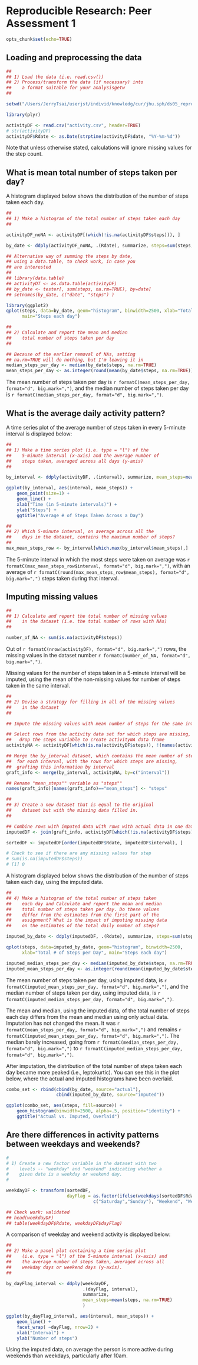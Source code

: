 # Reproducible Research: Peer Assessment 1

```r
opts_chunk$set(echo=TRUE)
```

## Loading and preprocessing the data

```r
##
## 1) Load the data (i.e. read.csv())
## 2) Process/transform the data (if necessary) into 
##    a format suitable for your analysisgetw
##

setwd("/Users/JerryTsai/userjst/individ/knowledg/cur/jhu.sph/ds05_reproducible/projects/project01/RepData_PeerAssessment1")

library(plyr)

activityDF <- read.csv("activity.csv", header=TRUE)
# str(activityDF)
activityDF$Rdate <- as.Date(strptime(activityDF$date, "%Y-%m-%d"))
```

Note that unless otherwise stated, calculations will ignore missing values for the step count.


## What is mean total number of steps taken per day?

A histogram displayed below shows the distribution of the number of steps taken each day.

```r
##
## 1) Make a histogram of the total number of steps taken each day
##

activityDF_noNA <- activityDF[(which(!is.na(activityDF$steps))), ]

by_date <- ddply(activityDF_noNA, .(Rdate), summarize, steps=sum(steps, na.rm=TRUE))

## Alternative way of summing the steps by date,
## using a data.table, to check work, in case you 
## are interested
##
## library(data.table)
## activityDT <- as.data.table(activityDF)
## by_date <- tester[, sum(steps, na.rm=TRUE), by=date]
## setnames(by_date, c("date", "steps") )

library(ggplot2)
qplot(steps, data=by_date, geom="histogram", binwidth=2500, xlab="Total # of Steps per Day", 
      main="Steps each day")
```

```r
##
## 2) Calculate and report the mean and median 
##    total number of steps taken per day
##

## Because of the earlier removal of NAs, setting
## na.rm=TRUE will do nothing, but I'm leaving it in
median_steps_per_day <- median(by_date$steps, na.rm=TRUE)
mean_steps_per_day <- as.integer(round(mean(by_date$steps, na.rm=TRUE)))
```

The mean number of steps taken per day is `r formatC(mean_steps_per_day, format="d", big.mark=",")`, and the median number of steps taken per day is `r formatC(median_steps_per_day, format="d", big.mark=",")`.  
  

## What is the average daily activity pattern?

A time series plot of the average number of steps taken in every 5-minute interval is displayed below:

```r
##
## 1) Make a time series plot (i.e. type = "l") of the 
##    5-minute interval (x-axis) and the average number of 
##    steps taken, averaged across all days (y-axis)
##

by_interval <- ddply(activityDF, .(interval), summarize, mean_steps=mean(steps, na.rm=TRUE))

ggplot(by_interval, aes(interval, mean_steps)) + 
    geom_point(size=1) + 
    geom_line() + 
    xlab("Time (in 5-minute intervals)") + 
    ylab("Steps") + 
    ggtitle("Average # of Steps Taken Across a Day")
```

```r
##
## 2) Which 5-minute interval, on average across all the 
##    days in the dataset, contains the maximum number of steps?
##
max_mean_steps_row <- by_interval[which.max(by_interval$mean_steps),]
```

The 5-minute interval in which the most steps were taken on average was `r formatC(max_mean_steps_row$interval, format="d", big.mark=",")`, with an average of `r formatC(round(max_mean_steps_row$mean_steps), format="d", big.mark=",")` steps taken during that interval.  


## Imputing missing values

```r
##
## 1) Calculate and report the total number of missing values 
##    in the dataset (i.e. the total number of rows with NAs)
##

number_of_NA <- sum(is.na(activityDF$steps))
```

Out of `r formatC(nrow(activityDF), format="d", big.mark=",")` rows, the missing values in the dataset number `r formatC(number_of_NA, format="d", big.mark=",")`.

Missing values for the number of steps taken in a 5-minute interval will be imputed, using the mean of the non-missing values for number of steps taken in the same interval.

```r
##
## 2) Devise a strategy for filling in all of the missing values 
##    in the dataset
##

## Impute the missing values with mean number of steps for the same interval

## Select rows from the activity data set for which steps are missing, and
##   drop the steps variable to create activityNA data frame
activityNA <- activityDF[which(is.na(activityDF$steps)), !(names(activityDF) %in% c("steps"))]

## Merge the by_interval dataset, which contains the mean number of steps
##  for each interval, with the rows for which steps are missing, 
##  grafting this information by interval
graft_info <- merge(by_interval, activityNA, by=c("interval"))

## Rename "mean_steps"" variable as "steps""
names(graft_info)[names(graft_info)=="mean_steps"] <- "steps"

##
## 3) Create a new dataset that is equal to the original 
##    dataset but with the missing data filled in.
##

## Combine rows with imputed data with rows with actual data in one data frame
imputedDF <- join(graft_info, activityDF[which(!is.na(activityDF$steps)), ], type="full")

sortedDF <- imputedDF[order(imputedDF$Rdate, imputedDF$interval), ]

# Check to see if there are any missing values for step
# sum(is.na(imputedDF$steps))
# [1] 0
```

A histogram displayed below shows the distribution of the number of steps taken each day, using the imputed data.

```r
##
## 4) Make a histogram of the total number of steps taken 
##    each day and Calculate and report the mean and median 
##    total number of steps taken per day. Do these values 
##    differ from the estimates from the first part of the 
##    assignment? What is the impact of imputing missing data 
##    on the estimates of the total daily number of steps?

imputed_by_date <- ddply(imputedDF, .(Rdate), summarize, steps=sum(steps, na.rm=TRUE))

qplot(steps, data=imputed_by_date, geom="histogram", binwidth=2500, 
      xlab="Total # of Steps per Day", main="Steps each day")

imputed_median_steps_per_day <- median(imputed_by_date$steps, na.rm=TRUE)
imputed_mean_steps_per_day <- as.integer(round(mean(imputed_by_date$steps, na.rm=TRUE)))
```

The mean number of steps taken per day, using imputed data, is `r formatC(imputed_mean_steps_per_day, format="d", big.mark=",")`, and the median number of steps taken per day, using imputed data, is `r formatC(imputed_median_steps_per_day, format="d", big.mark=",")`. 
  
The mean and median, using the imputed data, of the total number of steps each day differs from the mean and median using only actual data. Imputation has not changed the mean. It was `r formatC(mean_steps_per_day, format="d", big.mark=",")` and remains `r formatC(imputed_mean_steps_per_day, format="d", big.mark=",")`. The median barely increased, going from  `r formatC(median_steps_per_day, format="d", big.mark=",")` to  `r formatC(imputed_median_steps_per_day, format="d", big.mark=",")`.  
  
After imputation, the distribution of the total number of steps taken each day became more peaked (i.e., leptokurtic). You can see this in the plot below, where the actual and imputed histograms have been overlaid. 

```r
combo_set <- rbind(cbind(by_date, source="actual"), 
                   cbind(imputed_by_date, source="imputed"))

ggplot(combo_set, aes(steps, fill=source)) + 
    geom_histogram(binwidth=2500, alpha=.5, position="identity") + 
    ggtitle("Actual vs. Imputed, Overlaid") 
```


## Are there differences in activity patterns between weekdays and weekends?

```r
#
# 1) Create a new factor variable in the dataset with two 
#    levels -- "weekday" and "weekend" indicating whether a 
#    given date is a weekday or weekend day.
#

weekdayDF <- transform(sortedDF, 
                       dayFlag = as.factor(ifelse(weekdays(sortedDF$Rdate) %in% 
                                 c("Saturday","Sunday"), "Weekend", "Weekday")) )

## Check work: validated
## head(weekdayDF)
## table(weekdayDF$Rdate, weekdayDF$dayFlag)
```

A comparison of weekday and weekend activity is displayed below:

```r
##
## 2) Make a panel plot containing a time series plot 
##    (i.e. type = "l") of the 5-minute interval (x-axis) and 
##    the average number of steps taken, averaged across all 
##    weekday days or weekend days (y-axis). 
##

by_dayFlag_interval <- ddply(weekdayDF, 
                             .(dayFlag, interval), 
                             summarize, 
                             mean_steps=mean(steps, na.rm=TRUE)
                             )

ggplot(by_dayFlag_interval, aes(interval, mean_steps)) + 
    geom_line() +
    facet_wrap( ~dayFlag, nrow=2) +
    xlab("Interval") +
    ylab("Number of steps")

```

Using the imputed data, on average the person is more active during weekends than weekdays, particularly after 10am.
